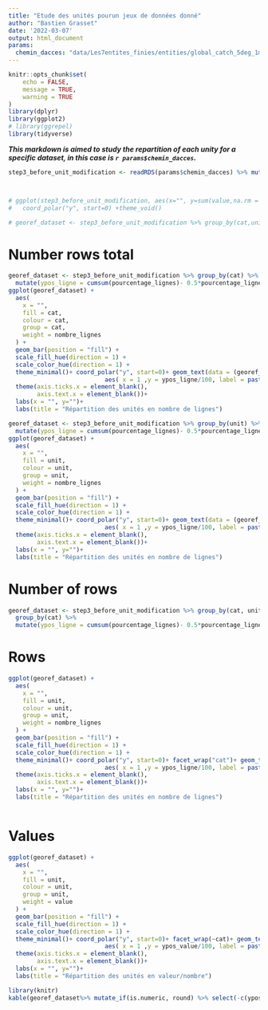 ```yaml
---
title: "Etude des unités pourun jeux de données donné"
author: "Bastien Grasset"
date: '2022-03-07'
output: html_document
params:
  chemin_dacces: "data/Les7entites_finies/entities/global_catch_5deg_1m_firms_level0/Rds/georef_dataset_level0_step11global_catch_5deg_1m_firms_level0.rds"
---
```


```r
knitr::opts_chunk$set(
	echo = FALSE,
	message = TRUE,
	warning = TRUE
)
library(dplyr)
library(ggplot2)
# library(ggrepel)
library(tidyverse)
```

***This markdown is aimed to study the repartition of each unity for a specific dataset, in this case is `r params$chemin_dacces`.***

```r
step3_before_unit_modification <- readRDS(params$chemin_dacces) %>% mutate(cat= ifelse(unit%in%c("MT", "MTNO", "t"), "Tons", "Number"))



# ggplot(step3_before_unit_modification, aes(x="", y=sum(value,na.rm = TRUE), fill=unit)) +geom_bar(width = 1, stat = "identity") +
#   coord_polar("y", start=0) +theme_void()

# georef_dataset <- step3_before_unit_modification %>% group_by(cat,unit, source_authority) %>% summarise(value = sum(value, na.rm = TRUE), nombre_lignes = n()) %>% mutate(pourcentage_lignes = ((nombre_lignes)/sum(nombre_lignes))*100, pourcentage_value = 100*((value/sum(value))))
```




# Number rows total

```r
georef_dataset <- step3_before_unit_modification %>% group_by(cat) %>% summarise(value = sum(value, na.rm = TRUE), nombre_lignes = n()) %>% mutate(pourcentage_lignes = ((nombre_lignes)/sum(nombre_lignes))*100, pourcentage_value = 100*((value/sum(value)))) %>% arrange(desc(cat))%>%
  mutate(ypos_ligne = cumsum(pourcentage_lignes)- 0.5*pourcentage_lignes ) %>% mutate(ypos_value = cumsum(pourcentage_value)- 0.5*pourcentage_value )
ggplot(georef_dataset) +
  aes(
    x = "",
    fill = cat,
    colour = cat,
    group = cat,
    weight = nombre_lignes
  ) +
  geom_bar(position = "fill") +
  scale_fill_hue(direction = 1) +
  scale_color_hue(direction = 1) +
  theme_minimal()+ coord_polar("y", start=0)+ geom_text(data = (georef_dataset %>% mutate_if(is.numeric, round)),
                           aes( x = 1 ,y = ypos_ligne/100, label = paste0(pourcentage_lignes,"%")), color = "black")+ 
  theme(axis.ticks.x = element_blank(),
        axis.text.x = element_blank())+
  labs(x = "", y="")+
  labs(title = "Répartition des unités en nombre de lignes")

```


```r
georef_dataset <- step3_before_unit_modification %>% group_by(unit) %>% summarise(value = sum(value, na.rm = TRUE), nombre_lignes = n()) %>% mutate(pourcentage_lignes = ((nombre_lignes)/sum(nombre_lignes))*100, pourcentage_value = 100*((value/sum(value)))) %>% arrange(desc(unit))%>%
  mutate(ypos_ligne = cumsum(pourcentage_lignes)- 0.5*pourcentage_lignes ) %>% mutate(ypos_value = cumsum(pourcentage_value)- 0.5*pourcentage_value )
ggplot(georef_dataset) +
  aes(
    x = "",
    fill = unit,
    colour = unit,
    group = unit,
    weight = nombre_lignes
  ) +
  geom_bar(position = "fill") +
  scale_fill_hue(direction = 1) +
  scale_color_hue(direction = 1) +
  theme_minimal()+ coord_polar("y", start=0)+ geom_text(data = (georef_dataset %>% mutate_if(is.numeric, round)),
                           aes( x = 1 ,y = ypos_ligne/100, label = paste0(pourcentage_lignes,"%")), color = "black")+ 
  theme(axis.ticks.x = element_blank(),
        axis.text.x = element_blank())+
  labs(x = "", y="")+
  labs(title = "Répartition des unités en nombre de lignes")

```



# Number of rows
```r
georef_dataset <- step3_before_unit_modification %>% group_by(cat, unit) %>% summarise(value = sum(value, na.rm = TRUE), nombre_lignes = n()) %>% mutate(pourcentage_lignes = ((nombre_lignes)/sum(nombre_lignes))*100, pourcentage_value = 100*((value/sum(value)))) %>% arrange(desc(cat),desc(unit))%>%
  group_by(cat) %>% 
  mutate(ypos_ligne = cumsum(pourcentage_lignes)- 0.5*pourcentage_lignes ) %>% mutate(ypos_value = cumsum(pourcentage_value)- 0.5*pourcentage_value )
```




# Rows

```r
ggplot(georef_dataset) +
  aes(
    x = "",
    fill = unit,
    colour = unit,
    group = unit,
    weight = nombre_lignes
  ) +
  geom_bar(position = "fill") +
  scale_fill_hue(direction = 1) +
  scale_color_hue(direction = 1) +
  theme_minimal()+ coord_polar("y", start=0)+ facet_wrap("cat")+ geom_text(data = (georef_dataset %>% mutate_if(is.numeric, round)),
                           aes( x = 1 ,y = ypos_ligne/100, label = paste0(pourcentage_lignes,"%")), color = "black")+ 
  theme(axis.ticks.x = element_blank(),
        axis.text.x = element_blank())+
  labs(x = "", y="")+
  labs(title = "Répartition des unités en nombre de lignes")



```

# Values

```r
ggplot(georef_dataset) +
  aes(
    x = "",
    fill = unit,
    colour = unit,
    group = unit,
    weight = value
  ) +
  geom_bar(position = "fill") +
  scale_fill_hue(direction = 1) +
  scale_color_hue(direction = 1) +
  theme_minimal()+ coord_polar("y", start=0)+ facet_wrap(~cat)+ geom_text(data = (georef_dataset %>% mutate_if(is.numeric, round)),
                           aes( x = 1 ,y = ypos_value/100, label = paste0(pourcentage_value,"%")), color = "black")+ 
  theme(axis.ticks.x = element_blank(),
        axis.text.x = element_blank())+
  labs(x = "", y="")+
  labs(title = "Répartition des unités en valeur/nombre")
```


```r
library(knitr)
kable(georef_dataset%>% mutate_if(is.numeric, round) %>% select(-c(ypos_ligne, ypos_value )) %>% group_split(cat))
```






